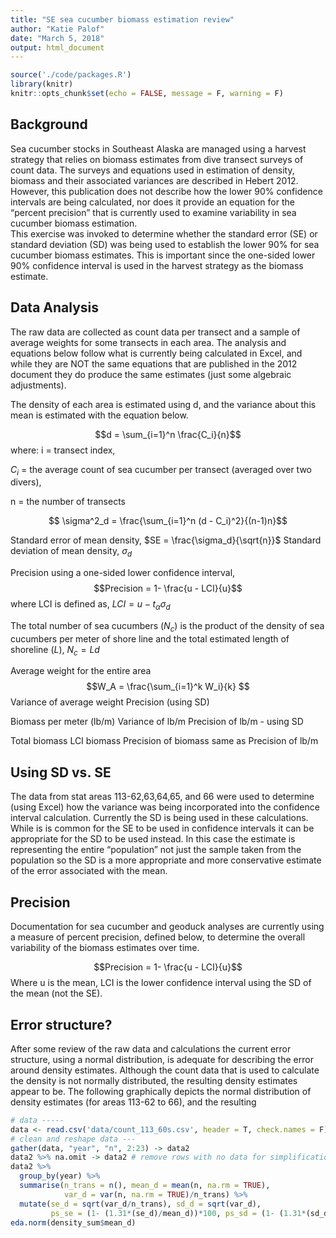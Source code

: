 ```yaml
---
title: "SE sea cucumber biomass estimation review"
author: "Katie Palof"
date: "March 5, 2018"
output: html_document
---
```


```r
source('./code/packages.R')
library(knitr)
knitr::opts_chunk$set(echo = FALSE, message = F, warning = F)
```

## Background
Sea cucumber stocks in Southeast Alaska are managed using a harvest strategy that relies on biomass estimates from dive transect surveys of count data.  The surveys and equations used in estimation of density, biomass and their associated variances are described in Hebert 2012. However, this publication does not describe how the lower 90% confidence intervals are being calculated, nor does it provide an equation for the "percent precision" that is currently used to examine variability in sea cucumber biomass estimation.  
This exercise was invoked to determine whether the standard error (SE) or standard deviation (SD) was being used to establish the lower 90% for sea cucumber biomass estimates.  This is important since the one-sided lower 90% confidence interval is used in the harvest strategy as the biomass estimate.  

## Data Analysis
The raw data are collected as count data per transect and a sample of average weights for some transects in each area. The analysis and equations below follow what is currently being calculated in Excel, and while they are NOT the same equations that are published in the 2012 document they do produce the same estimates (just some algebraic adjustments).

The density of each area is estimated using d, and the variance about this mean is estimated with the equation below.

$$d = \sum_{i=1}^n \frac{C_i}{n}$$
where: 
i = transect index, 

$C_i$ = the average count of sea cucumber per transect (averaged over two divers), 

n = the number of transects

$$ \sigma^2_d = \frac{\sum_{i=1}^n (d - C_i)^2}{(n-1)n}$$

Standard error of mean density, $SE = \frac{\sigma_d}{\sqrt{n}}$
Standard deviation of mean density, $\sigma_d$

Precision using a one-sided lower confidence interval, $$Precision = 1- \frac{u - LCI}{u}$$
where LCI is defined as, $LCI =  u - t_\alpha\sigma_d$

The total number of sea cucumbers ($N_c$) is the product of the density of sea cucumbers per meter of shore line and the total estimated length of shoreline ($L$), $N_c = Ld$

Average weight for the entire area
$$W_A = \frac{\sum_{i=1}^k W_i}{k} $$
Variance of average weight
Precision (using SD)

Biomass per meter (lb/m)
Variance of lb/m
Precision of lb/m - using SD

Total biomass
LCI biomass
Precision of biomass same as Precision of lb/m 


## Using SD vs. SE
The data from stat areas 113-62,63,64,65, and 66 were used to determine (using Excel) how the variance was being incorporated into the confidence interval calculation.  Currently the SD is being used in these calculations. While is is common for the SE to be used in confidence intervals it can be appropriate for the SD to be used instead. In this case the estimate is representing the entire "population" not just the sample taken from the population so the SD is a more appropriate and more conservative estimate of the error associated with the mean.  

## Precision
Documentation for sea cucumber and geoduck analyses are currently using a measure of percent precision, defined below, to determine the overall variability of the biomass estimates over time. 

$$Precision = 1- \frac{u - LCI}{u}$$
Where u is the mean, LCI is the lower confidence interval using the SD of the mean (not the SE).

## Error structure?
After some review of the raw data and calculations the current error structure, using a normal distribution, is adequate for describing the error around density estimates. Although the count data that is used to calculate the density is not normally distributed, the resulting density estimates appear to be. The following graphically depicts the normal distribution of density estimates (for areas 113-62 to 66), and the resulting 


```r
# data -----
data <- read.csv('data/count_113_60s.csv', header = T, check.names = F) # added check.names = F to bring in year as column name without an X in front
# clean and reshape data ---
gather(data, "year", "n", 2:23) -> data2
data2 %>% na.omit -> data2 # remove rows with no data for simplification in analyses
data2 %>% 
  group_by(year) %>% 
  summarise(n_trans = n(), mean_d = mean(n, na.rm = TRUE), 
            var_d = var(n, na.rm = TRUE)/n_trans) %>% 
  mutate(se_d = sqrt(var_d/n_trans), sd_d = sqrt(var_d), 
         ps_se = (1- (1.31*(se_d)/mean_d))*100, ps_sd = (1- (1.31*(sd_d)/mean_d))*100 ) -> density_sum
eda.norm(density_sum$mean_d)


```
